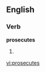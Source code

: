 
==English==

===Verb===
'''prosecutes'''

# {{third-person singular of|[[prosecute]]}}

[[vi:prosecutes]]